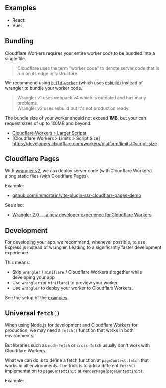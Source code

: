 

## Examples

 - React: <RepoLink path='/examples/cloudflare-workers/' />
 - Vue: <RepoLink path='/examples/cloudflare-workers-vue/' />


## Bundling

Cloudflare Workers requires your entire worker code to be bundled into a single file.

> Cloudflare uses the term "worker code" to denote server code that is run on its edge infrastructure.

We recommend using [`build-worker`](https://github.com/brillout/build-worker) (which uses [esbuild](https://esbuild.github.io/)) instead of wrangler to bundle your worker code.

> Wrangler v1 uses webpack v4 which is outdated and has many problems.
> <br/>
> Wrangler v2 uses esbuild but it's not production ready.

The bundle size of your worker should not exceed **1MB**, but your can request sizes of up to 100MB and beyond:
 - [Cloudflare Workers > Larger Scripts](https://www.cloudflare.com/larger-scripts-on-workers-early-access/)
 - [Cloudflare Workers > Limits > Script Size] https://developers.cloudflare.com/workers/platform/limits/#script-size

## Cloudflare Pages

With [wrangler v2](https://github.com/cloudflare/wrangler2), we can deploy server code (with Cloudflare Workers) along static files (with Cloudflare Pages).

Example:
 - [github.com/Immortalin/vite-plugin-ssr-cloudflare-pages-demo](https://github.com/Immortalin/vite-plugin-ssr-cloudflare-pages-demo)

See also:
 - [Wrangler 2.0 — a new developer experience for Cloudflare Workers](https://blog.cloudflare.com/wrangler-v2-beta/)


## Development

For developing your app, we recommend, whenever possible, to use Express.js instead of wrangler. Leading to a significantly faster development experience.

This means:
 - Skip `wrangler` / `miniflare` / Cloudflare Workers altogether while developing your app.
 - Use `wrangler` (or `miniflare`) to preview your worker.
 - Use `wrangler` to deploy your worker to Cloudflare Workers.

See the setup of the [examples](#examples).


## Universal `fetch()`

When using Node.js for development and Cloudflare Workers for production, we may need a `fetch()` function that works in both environments.

But libraries such as `node-fetch` or `cross-fetch` usually don't work with Cloudflare Workers.

What we can do is to define a fetch function at `pageContext.fetch` that works in all environments.
The trick is to add a different `fetch()` implementation to `pageContextInit` at [`renderPage(pageContextInit)`](createPageRenderer).

Example: <RepoLink path='/examples/cloudflare-workers#universal-fetch' />.
